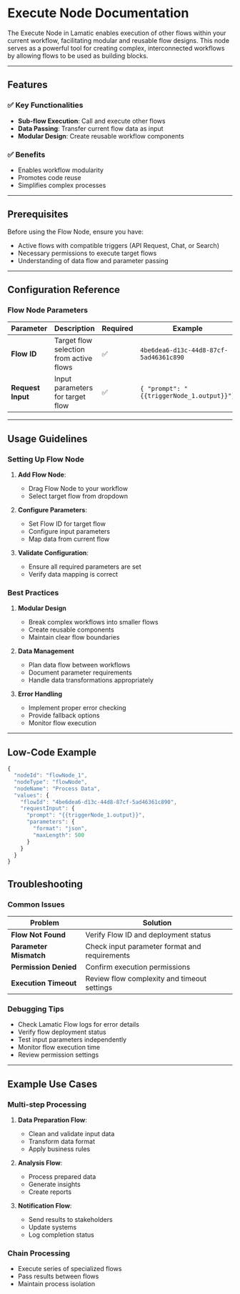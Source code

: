 # Execute Node Documentation

The Execute Node in Lamatic enables execution of other flows within your current workflow, facilitating modular and reusable flow designs. This node serves as a powerful tool for creating complex, interconnected workflows by allowing flows to be used as building blocks.

---

## Features

### ✅ Key Functionalities
- **Sub-flow Execution**: Call and execute other flows
- **Data Passing**: Transfer current flow data as input
- **Modular Design**: Create reusable workflow components

### ✅ Benefits
- Enables workflow modularity
- Promotes code reuse
- Simplifies complex processes

---

## Prerequisites

Before using the Flow Node, ensure you have:
- Active flows with compatible triggers (API Request, Chat, or Search)
- Necessary permissions to execute target flows
- Understanding of data flow and parameter passing

---

## Configuration Reference

### Flow Node Parameters

| **Parameter**    | **Description**                                             | **Required** | **Example**                               |
|-----------------|-----------------------------------------------------------|--------------|------------------------------------------|
| **Flow ID**      | Target flow selection from active flows                    | ✅           | `4be6dea6-d13c-44d8-87cf-5ad46361c890`   |
| **Request Input**| Input parameters for target flow                           | ✅           | `{ "prompt": "{{triggerNode_1.output}}"}` |

---

## Usage Guidelines

### Setting Up Flow Node

1. **Add Flow Node**:
   - Drag Flow Node to your workflow
   - Select target flow from dropdown

2. **Configure Parameters**:
   - Set Flow ID for target flow
   - Configure input parameters
   - Map data from current flow

3. **Validate Configuration**:
   - Ensure all required parameters are set
   - Verify data mapping is correct

### Best Practices

1. **Modular Design**
   - Break complex workflows into smaller flows
   - Create reusable components
   - Maintain clear flow boundaries

2. **Data Management**
   - Plan data flow between workflows
   - Document parameter requirements
   - Handle data transformations appropriately

3. **Error Handling**
   - Implement proper error checking
   - Provide fallback options
   - Monitor flow execution

---

## Low-Code Example
```js
{
  "nodeId": "flowNode_1",
  "nodeType": "flowNode",
  "nodeName": "Process Data",
  "values": {
    "flowId": "4be6dea6-d13c-44d8-87cf-5ad46361c890",
    "requestInput": {
      "prompt": "{{triggerNode_1.output}}",
      "parameters": {
        "format": "json",
        "maxLength": 500
      }
    }
  }
}
```

## Troubleshooting

### Common Issues

| **Problem**              | **Solution**                                                            |
|-------------------------|------------------------------------------------------------------------|
| **Flow Not Found**       | Verify Flow ID and deployment status                                   |
| **Parameter Mismatch**   | Check input parameter format and requirements                          |
| **Permission Denied**    | Confirm execution permissions                                          |
| **Execution Timeout**    | Review flow complexity and timeout settings                            |

### Debugging Tips

- Check Lamatic Flow logs for error details
- Verify flow deployment status
- Test input parameters independently
- Monitor flow execution time
- Review permission settings

---

## Example Use Cases

### Multi-step Processing
1. **Data Preparation Flow**:
   - Clean and validate input data
   - Transform data format
   - Apply business rules

2. **Analysis Flow**:
   - Process prepared data
   - Generate insights
   - Create reports

3. **Notification Flow**:
   - Send results to stakeholders
   - Update systems
   - Log completion status

### Chain Processing
- Execute series of specialized flows
- Pass results between flows
- Maintain process isolation